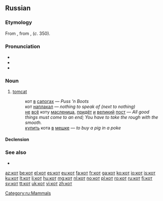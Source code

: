{{also|kot|Kot|köt|kòt}}
==Russian==

===Etymology===
From {{proto|Slavic|kotъ|lang=ru}}, from {{etyl|gkm|ru}} {{term|κάττα|tr=kátta|lang=gkm}}, {{term|κάττος|tr=káttos|lang=gkm}} (''c''. {{smallcaps|a}}{{smallcaps|d}} 350).

===Pronunciation===
* {{IPA|/kot/|lang=ru}}
* {{audio|Ru-кот.ogg|audio}}
* {{homophones|код|lang=ru}}

===Noun===
{{ru-noun|tr=kot|g=m}}

# [[tomcat]]
#: кот [[в]] [[сапог|сапогах]] — ''Puss ’n Boots''
#: кот [[наплакать|наплакал]] — ''nothing to speak of (next to nothing)''
#: [[не]] [[весь|всё]] коту [[масленица]], [[приходить|придёт]] [[и]] [[великий]] [[пост]] — ''All good things must come to an end; You have to take the rough with the smooth.''
#: [[покупать|купить]] кота [[в]] [[мешок|мешке]] — ''to buy a pig in a poke''

====Declension====
{{ru-noun-anim-2}}

===See also===
* {{l|ru|кошка}}

[[Category:ru:Mammals]]

[[az:кот]]
[[be:кот]]
[[el:кот]]
[[es:кот]]
[[eu:кот]]
[[fa:кот]]
[[fr:кот]]
[[ga:кот]]
[[ko:кот]]
[[io:кот]]
[[is:кот]]
[[ku:кот]]
[[lt:кот]]
[[li:кот]]
[[hu:кот]]
[[mg:кот]]
[[nl:кот]]
[[no:кот]]
[[pl:кот]]
[[ro:кот]]
[[ru:кот]]
[[fi:кот]]
[[sv:кот]]
[[tt:кот]]
[[uk:кот]]
[[vi:кот]]
[[zh:кот]]
